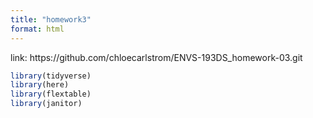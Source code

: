 ```yaml
---
title: "homework3"
format: html
---
```


link: https://github.com/chloecarlstrom/ENVS-193DS_homework-03.git

```r
library(tidyverse)
library(here)
library(flextable)
library(janitor)





```

